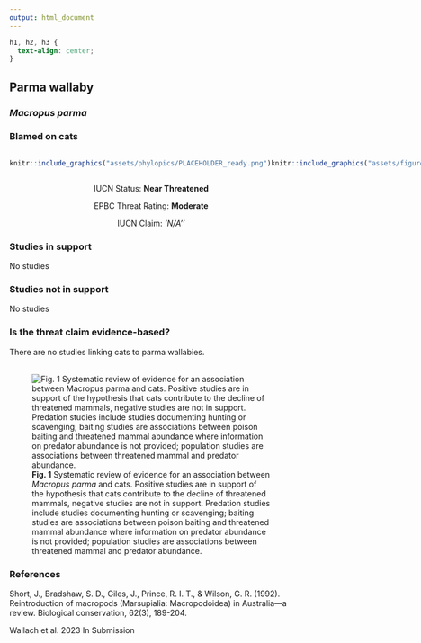 ```yaml
---
output: html_document
---
```

```css
h1, h2, h3 {
  text-align: center;
}
```

## **Parma wallaby**
### *Macropus parma*
### Blamed on cats

:::: {style="display: flex;"}

::: {}
  ```r
  knitr::include_graphics("assets/phylopics/PLACEHOLDER_ready.png")
  ```
:::

::: {}

:::

::: {}
  ```r
  knitr::include_graphics("assets/figures/Map_Cat_Macropus parma.png")
  ```
:::

::::
<center>
IUCN Status: **Near Threatened**

EPBC Threat Rating: **Moderate**

IUCN Claim: *'N/A''*

</center>

### Studies in support

No studies

### Studies not in support

No studies

### Is the threat claim evidence-based?

There are no studies linking cats to parma wallabies.
<br>
<br>

![**Fig. 1**  Systematic review of evidence for an association between *Macropus parma* and cats. Positive studies are in support of the hypothesis that cats contribute to the decline of threatened mammals, negative studies are not in support. Predation studies include studies documenting hunting or scavenging; baiting studies are associations between poison baiting and threatened mammal abundance where information on predator abundance is not provided; population studies are associations between threatened mammal and predator abundance.](assets/figures/Main_Evidence_Cat_Macropus parma.png)

### References

Short, J., Bradshaw, S. D., Giles, J., Prince, R. I. T., & Wilson, G. R. (1992). Reintroduction of macropods (Marsupialia: Macropodoidea) in Australia—a review. Biological conservation, 62(3), 189-204.

Wallach et al. 2023 In Submission

